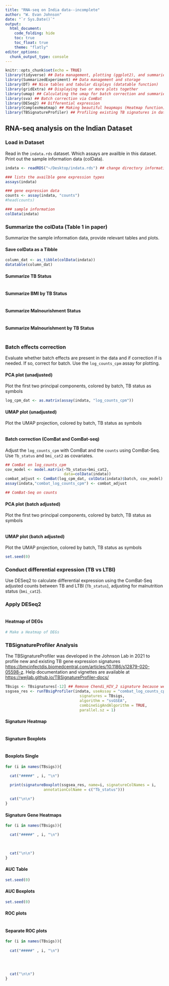 ```yaml
---
title: "RNA-seq on India data--incomplete"
author: "W. Evan Johnson"
date: "`r Sys.Date()`"
output:
  html_document:
    code_folding: hide
    toc: true
    toc_float: true
    theme: "flatly"
editor_options: 
  chunk_output_type: console
---
```


```r
knitr::opts_chunk$set(echo = TRUE)
library(tidyverse) ## Data management, plotting (ggplot2), and summaries
library(SummarizedExperiment) ## Data management and storage
library(DT) ## Nice tables and tabular displays (datatable function)
library(gridExtra) ## Displaying two or more plots together
library(umap) ## Calculating the umap for batch correction and summaries
library(sva) ## Batch correction via ComBat
library(DESeq2) ## Differential expression 
library(ComplexHeatmap) ## Making beautiful heapmaps (Heatmap function)
library(TBSignatureProfiler) ## Profiling existing TB signatures in data
```

## RNA-seq analysis on the Indian Dataset {.tabset}

### Load in Dataset
Read in the `indata.rds` dataset. Which assays are availble in this dataset. Print out the sample information data (colData). 

```r
indata <- readRDS("~/Desktop/indata.rds") ## change directory information

### lists the availble gene expression types
assays(indata)

### gene expression data
counts <- assay(indata, "counts")
#head(counts)

### sample information
colData(indata)
```

### Summarize the colData (Table 1 in paper) {.tabset}
Summarize the sample information data, provide relevant tables and plots. 

#### Save colData as a Tibble
```r
column_dat <- as_tibble(colData(indata))
datatable(column_dat)
```

#### Summarize TB Status
```r

```

#### Summarize BMI by TB Status 
```r

```

#### Summarize Malnourishment Status
```r

```

#### Summarize Malnourishment by TB Status
```r

```

### Batch effects correction {.tabset}
Evaluate whether batch effects are present in the data and if correction if is needed. If so, correct for batch. Use the `log_counts_cpm` assay for plotting.

#### PCA plot (unadjusted)
Plot the first two principal components, colored by batch, TB status as symbols 

```r
log_cpm_dat <- as.matrix(assay(indata, "log_counts_cpm"))

```

#### UMAP plot (unadjusted)
Plot the UMAP projection, colored by batch, TB status as symbols 
```r

```

#### Batch correction (ComBat and ComBat-seq)
Adjust the `log_counts_cpm` with ComBat and the `counts` using ComBat-Seq. Use `Tb_status` and `bmi_cat2` as covariates. 
```r
## ComBat on log_counts_cpm
cov_model <- model.matrix(~Tb_status+bmi_cat2,
                          data=colData(indata))
combat_adjust <- ComBat(log_cpm_dat, colData(indata)$batch, cov_model)
assay(indata,"combat_log_counts_cpm") <- combat_adjust

## ComBat-Seq on counts

```

#### PCA plot (batch adjusted)
Plot the first two principal components, colored by batch, TB status as symbols 

```r

```

#### UMAP plot (batch adjusted)
Plot the UMAP projection, colored by batch, TB status as symbols 
```r
set.seed(0)

```


### Conduct differential expression (TB vs LTBI) {.tabset}
Use DESeq2 to calculate differential expression using the ComBat-Seq adjusted counts between TB and LTBI (`Tb_status`), adjusting for malnutrition status (`bmi_cat2`).

### Apply DESeq2 
```r

``` 

#### Heatmap of DEGs

```r
# Make a Heatmap of DEGs

```


### TBSignatureProfiler Analysis {.tabset}
The TBSignatureProfiler was developed in the Johnson Lab in 2021 to profile new and existing TB gene expression signatures [https://bmcinfectdis.biomedcentral.com/articles/10.1186/s12879-020-05598-z](https://bmcinfectdis.biomedcentral.com/articles/10.1186/s12879-020-05598-z). Help documentation and vignettes are available at [https://wejlab.github.io/TBSignatureProfiler-docs/](https://wejlab.github.io/TBSignatureProfiler-docs/])

```r
TBsigs <- TBsignatures[-12] ## Remove Chendi_HIV_2 signature because we only have one of the genes
ssgsea_res <- runTBsigProfiler(indata, useAssay = "combat_log_counts_cpm",
                                 signatures = TBsigs,
                                 algorithm = "ssGSEA",
                                 combineSigAndAlgorithm = TRUE,
                                 parallel.sz = 1)
```

#### Signature Heatmap

```r

```

#### Signature Boxplots

```r

```

#### Boxplots Single {.tabset}

```r
for (i in names(TBsigs)){

  cat("#####" , i, "\n")

  print(signatureBoxplot(ssgsea_res, name=i, signatureColNames = i,
                 annotationColName = c("Tb_status")))
  
  cat("\n\n")
}

```

#### Signature Gene Heatmaps {.tabset}

```r
for (i in names(TBsigs)){

  cat("#####" , i, "\n")

  
  
  cat("\n\n")
}
```

#### AUC Table
```r
set.seed(0)

```

#### AUC Boxplots

```r
set.seed(0)


```

#### ROC plots
 
```r


```

#### Separate ROC plots {.tabset}

```r
for (i in names(TBsigs)){
  
  cat("#####" , i, "\n")
  
 
  
  
  cat("\n\n")
}
```

